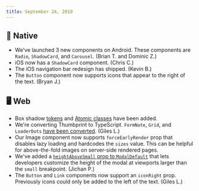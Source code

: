 ```yaml
---
title: September 24, 2019
---
```


## 📱 Native

-   We've launched 3 new components on Android. These components are `Radio`, `ShadowCard`, and `Carousel`. (Brian T. and Dominic Z.)
-   iOS now has a `ShadowCard` component. (Chris C.)
-   The iOS navigation bar redesign has shipped. (Kevin B.)
-   The `Button` component now supports icons that appear to the right of the text. (Bryan J.)

## 🖥 Web

-   Box shadow [tokens](https://thumbprint.design/tokens/scss/#section-shadow) and [Atomic classes](https://thumbprint.design/atomic/#section-box-shadow) have been added.
-   We're converting Thumbprint to TypeScript. `FormNote`, `Grid`, and `LoaderDots` [have been converted](https://github.com/thumbtack/thumbprint/pull/466). (Giles L.)
-   Our Image component now supports `forceEarlyRender` prop that disables lazy loading and hardcodes the `sizes` value. This can be helpful for above-the-fold images on server-side rendered pages.
-   We've added a [`heightAboveSmall` prop to `ModalDefault`](https://thumbprint.design/components/modal-default/react/#example-modal-with-fixed-height) that lets developers customize the height of the modal at viewports larger than the `small` breakpoint. (Jichan P.)
-   The `Button` and `Link` components now support an `iconRight` prop. Previously icons could only be added to the left of the text. (Giles L.)
